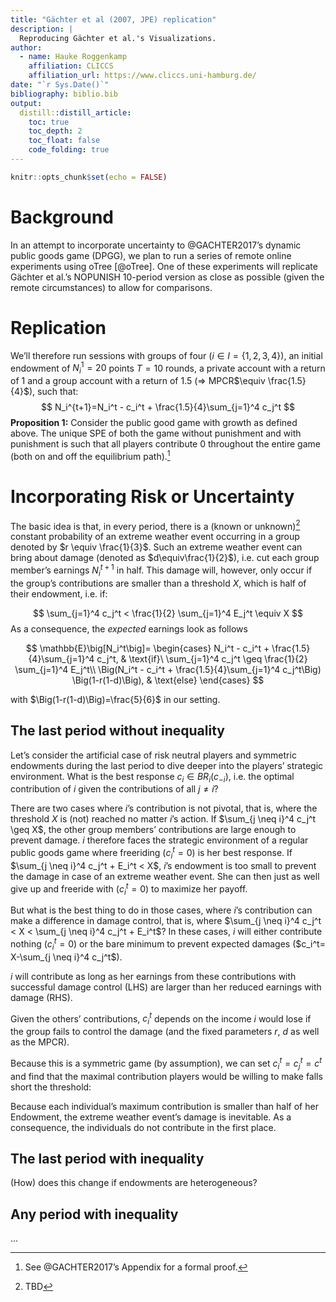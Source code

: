 ```yaml
---
title: "Gächter et al (2007, JPE) replication"
description: |
  Reproducing Gächter et al.'s Visualizations.
author:
  - name: Hauke Roggenkamp 
    affiliation: CLICCS
    affiliation_url: https://www.cliccs.uni-hamburg.de/
date: "`r Sys.Date()`"
bibliography: biblio.bib
output:
  distill::distill_article:
    toc: true
    toc_depth: 2
    toc_float: false
    code_folding: true
---
```


```r
knitr::opts_chunk$set(echo = FALSE)
```

# Background

In an attempt to incorporate uncertainty to @GACHTER2017's dynamic public goods game (DPGG), we plan to run a series of remote online experiments using oTree [@oTree]. One of these experiments will replicate Gächter et al.'s NOPUNISH 10-period version as close as possible (given the remote circumstances) to allow for comparisons. 

# Replication

We'll therefore run sessions with groups of four ($i \in I=\{1,2,3,4\}$), an initial endowment of $N_i^1 = 20$ points $T=10$ rounds, a private account with a return of $1$ and a group account with a return of $1.5$ ($\Rightarrow$ MPCR$\equiv \frac{1.5}{4}$), such that:
$$
N_i^{t+1}=N_i^t - c_i^t + \frac{1.5}{4}\sum_{j=1}^4 c_j^t
$$
**Proposition 1:** Consider the public good game with growth as defined above. The unique SPE of both the game without punishment and with punishment is such that all players contribute 0 throughout the entire game (both on and off the equilibrium path).^[See @GACHTER2017's Appendix for a formal proof.]


# Incorporating Risk or Uncertainty

The basic idea is that, in every period, there is a (known or unknown)^[TBD] constant probability of an extreme weather event occurring in a group denoted by $r \equiv \frac{1}{3}$. Such an extreme weather event can bring about damage (denoted as $d\equiv\frac{1}{2}$), i.e. cut each group member's earnings $N_i^{t+1}$ in half. This damage will, however, only occur if the group's contributions are smaller than a threshold $X$, which is half of their endowment, i.e. if:

$$
\sum_{j=1}^4 c_j^t < \frac{1}{2} \sum_{j=1}^4 E_j^t \equiv X
$$
As a consequence, the _expected_ earnings look as follows


$$
\mathbb{E}\big[N_i^t\big]=
\begin{cases}
N_i^t - c_i^t + \frac{1.5}{4}\sum_{j=1}^4 c_j^t, & \text{if}\ \sum_{j=1}^4 c_j^t \geq \frac{1}{2} \sum_{j=1}^4 E_j^t\\
\Big(N_i^t - c_i^t + \frac{1.5}{4}\sum_{j=1}^4 c_j^t\Big) \Big(1-r(1-d)\Big), & \text{else}
\end{cases}
$$

with $\Big(1-r(1-d)\Big)=\frac{5}{6}$ in our setting.

## The last period without inequality

Let's consider the artificial case of risk neutral players and symmetric endowments during the last period to dive deeper into the players' strategic environment. What is the best response $c_i \in BR_i(c_{-i})$, i.e. the optimal contribution of $i$ given the contributions of all $j \neq i$?

There are two cases where $i$'s contribution is not pivotal, that is, where the threshold $X$ is (not) reached no matter $i$'s action. If $\sum_{j \neq i}^4 c_j^t \geq X$, the other group members' contributions are large enough to prevent damage. $i$ therefore faces the strategic environment of a regular public goods game where freeriding ($c_i^t=0$) is her best response. If $\sum_{j \neq i}^4 c_j^t + E_i^t < X$, $i$'s endowment is too small to prevent the damage in case of an extreme weather event. She can then just as well give up and freeride with ($c_i^t=0$) to maximize her payoff.

But what is the best thing to do in those cases, where $i$'s contribution can make a difference in damage control, that is, where $\sum_{j \neq i}^4 c_j^t < X < \sum_{j \neq i}^4 c_j^t + E_i^t$? In these cases, $i$ will either contribute nothing ($c_i^t=0$) or the bare minimum to prevent expected damages ($c_i^t= X-\sum_{j \neq i}^4 c_j^t$). 

$i$ will contribute as long as her earnings from these contributions with successful damage control (LHS) are larger than her reduced earnings with damage (RHS).


\begin{align*}
N_i^t - c_i^t + \frac{1.5}{4}\sum_{j=1}^4 c_j^t & \geq 
 \Big(1-r(1-d)\Big)\Big(N_i^t + \frac{1.5}{4}\sum_{j=1}^4 c_j^t\Big)\\

N_i^t - c_i^t(1-\frac{1.5}{4}) + \frac{1.5}{4}\sum_{j\neq i}^4 c_j^t & \geq 
 \Big(1-r(1-d)\Big) \Big(N_i^t + \frac{1.5}{4}\sum_{j\neq i}^4 c_j^t\Big)\\

-c_i^t(1-\frac{1.5}{4}) & \geq 
\Big(-r(1-d)\Big) \Big(N_i^t + \frac{1.5}{4}\sum_{j\neq i}^4 c_j^t\Big)\\

c_i^t & \leq \frac{r(d-1)}{\frac{1.5}{4} - 1} \Big(N_i^t + \frac{1.5}{4}\sum_{j\neq i}^4 c_j^t\Big)\\

c_i^t & \leq \frac{8}{30} N_i^t + \frac{1}{10}\sum_{j\neq i}^4 c_j^t\\

\end{align*}


Given the others' contributions, $c_i^t$ depends on the income $i$ would lose if the group fails to control the damage (and the fixed parameters $r$, $d$ as well as the MPCR).

Because this is a symmetric game (by assumption), we can set $c_i^t=c_j^t=c^t$ and find that the maximal contribution players would be willing to make falls short the threshold:

\begin{align*}
c^t & = \frac{8}{30} N^t + \frac{3}{10} c^t\\
\frac{7}{10}c^t & = \frac{8}{30} N^t\\
c^t & = \frac{8}{21} N^t < \frac{N^t}{2}\\
\Rightarrow c^* & = 0
\end{align*}

Because each individual's maximum contribution is smaller than half of her Endowment, the extreme weather event's damage is inevitable. As a consequence, the individuals do not contribute in the first place.

## The last period with inequality

(How) does this change if endowments are heterogeneous?


## Any period with inequality

...